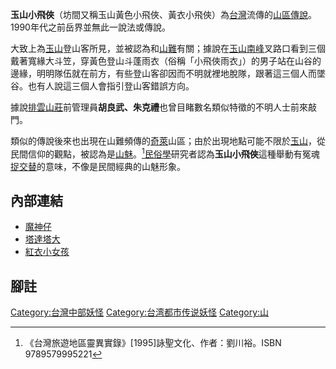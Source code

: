 '''玉山小飛俠'''（坊間又稱玉山黃色小飛俠、黃衣小飛俠）為[[台灣|台灣]]流傳的[[山區|山區]][[傳說|傳說]]。1990年代之前岳界並無此一說法或傳說。

大致上為[[玉山|玉山]]登山客所見，並被認為和[[山難|山難]]有關；據說在[[玉山南峰|玉山南峰]]叉路口看到三個戴著寬緣大斗笠，穿黃色登山斗蓬雨衣（俗稱「小飛俠雨衣」）的男子站在山谷的邊緣，明明隊伍就在前方，有些登山客卻因而不明就裡地脫隊，跟著這三個人而墜谷。也有人說這三個人會指引登山客錯誤方向。

據說[[排雲山莊|排雲山莊]]前管理員'''胡良武、朱克禮'''也曾目睹數名類似特徵的不明人士前來敲門。

類似的傳說後來也出現在山難頻傳的[[奇萊山|奇萊]]山區；由於出現地點可能不限於[[玉山|玉山]]，從民間信仰的觀點，被認為是[[魔神仔|山魅]]。<ref>《台灣旅遊地區靈異實錄》[1995]詠聖文化、作者：劉川裕。ISBN 9789579995221 </ref>[[民俗學|民俗學]]研究者認為'''玉山小飛俠'''這種舉動有冤魂[[捉交替|捉交替]]的意味，不像是民間經典的山魅形象。

== 內部連結 ==
*[[魔神仔|魔神仔]]
*[[塔達塔大|塔達塔大]]
*[[紅衣小女孩|紅衣小女孩]]

== 腳註 ==
{{reflist}}



[[Category:台灣中部妖怪|Category:台灣中部妖怪]]
[[Category:台湾都市传说妖怪|Category:台湾都市传说妖怪]]
[[Category:山|Category:山]]